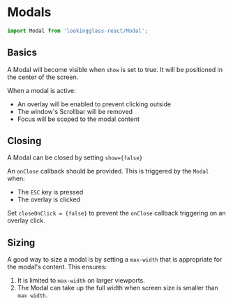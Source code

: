 
<Meta title="Components/Modal" component={Modal} argTypes={stories.argTypes} />

# Modals

<Description of={Modal} />

```js
import Modal from 'lookingglass-react/Modal';
```

<Canvas>
    <Story story={stories.AllProps} name="All Props" />
</Canvas>

<ArgsTable story="All Props" />

## Basics

A Modal will become visible when `show` is set to true. It will be positioned in the center of the screen.

When a modal is active:

-   An overlay will be enabled to prevent clicking outside
-   The window's Scrollbar will be removed
-   Focus will be scoped to the modal content

## Closing

A Modal can be closed by setting `show={false}`

An `onClose` callback should be provided. This is triggered by the `Modal` when:

-   The `ESC` key is pressed
-   The overlay is clicked

Set `closeOnClick = {false}` to prevent the `onClose` callback triggering on an overlay click.

<Canvas>
    <Story story={stories.Closing} />
</Canvas>

## Sizing

A good way to size a modal is by setting a `max-width` that is appropriate for the modal's content.
This ensures:

1. It is limited to `max-width` on larger viewports.
2. The Modal can take up the full width when screen size is smaller than `max width`.

<Canvas>
    <Story story={stories.Sizing} />
</Canvas>
